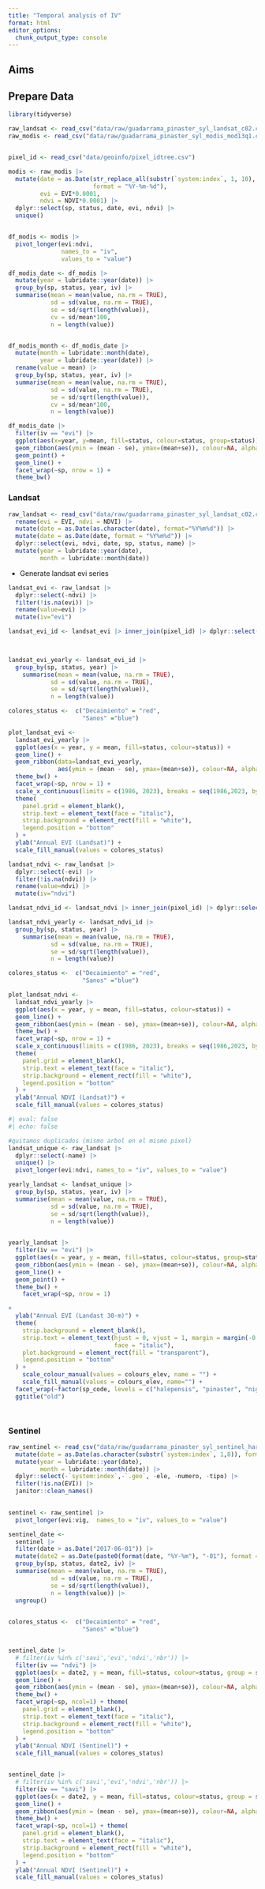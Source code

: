 ```yaml
---
title: "Temporal analysis of IV"
format: html
editor_options: 
  chunk_output_type: console
---
```


## Aims

## Prepare Data 

```r
library(tidyverse)
```

```r
raw_landsat <- read_csv("data/raw/guadarrama_pinaster_syl_landsat_c02.csv")
raw_modis <- read_csv("data/raw/guadarrama_pinaster_syl_modis_mod13q1.csv")


pixel_id <- read_csv("data/geoinfo/pixel_idtree.csv")
```


```r
modis <- raw_modis |>
  mutate(date = as.Date(str_replace_all(substr(`system:index`, 1, 10), "_", "-"),
                        format = "%Y-%m-%d"),
         evi = EVI*0.0001,
         ndvi = NDVI*0.0001) |> 
  dplyr::select(sp, status, date, evi, ndvi) |> 
  unique() 


df_modis <- modis |> 
  pivot_longer(evi:ndvi, 
               names_to = "iv", 
               values_to = "value")

df_modis_date <- df_modis |> 
  mutate(year = lubridate::year(date)) |> 
  group_by(sp, status, year, iv) |> 
  summarise(mean = mean(value, na.rm = TRUE), 
            sd = sd(value, na.rm = TRUE), 
            se = sd/sqrt(length(value)),
            cv = sd/mean*100,
            n = length(value))


df_modis_month <- df_modis_date |> 
  mutate(month = lubridate::month(date), 
         year = lubridate::year(date)) |> 
  rename(value = mean) |> 
  group_by(sp, status, year, iv) |> 
  summarise(mean = mean(value, na.rm = TRUE), 
            sd = sd(value, na.rm = TRUE), 
            se = sd/sqrt(length(value)),
            cv = sd/mean*100,
            n = length(value))
```


```r
df_modis_date |> 
  filter(iv == "evi") |> 
  ggplot(aes(x=year, y=mean, fill=status, colour=status, group=status)) +
  geom_ribbon(aes(ymin = (mean - se), ymax=(mean+se)), colour=NA, alpha=.2) + 
  geom_point() + 
  geom_line() + 
  facet_wrap(~sp, nrow = 1) +
  theme_bw()
```



### Landsat 
```r
raw_landsat <- read_csv("data/raw/guadarrama_pinaster_syl_landsat_c02.csv") |> 
  rename(evi = EVI, ndvi = NDVI) |>
  mutate(date = as.Date(as.character(date), format="%Y%m%d")) |> 
  mutate(date = as.Date(date, format = "%Y%m%d")) |> 
  dplyr::select(evi, ndvi, date, sp, status, name) |> 
  mutate(year = lubridate::year(date), 
         month = lubridate::month(date)) 
```

- Generate landsat evi series 

```r
landsat_evi <- raw_landsat |> 
  dplyr::select(-ndvi) |> 
  filter(!is.na(evi)) |> 
  rename(value=evi) |> 
  mutate(iv="evi")

landsat_evi_id <- landsat_evi |> inner_join(pixel_id) |> dplyr::select(-name, -pixel_sentinel, -pixel_modis)  


  
landsat_evi_yearly <- landsat_evi_id |> 
  group_by(sp, status, year) |> 
    summarise(mean = mean(value, na.rm = TRUE), 
            sd = sd(value, na.rm = TRUE), 
            se = sd/sqrt(length(value)),
            n = length(value))

colores_status <-  c("Decaimiento" = "red", 
                     "Sanos" ="blue")

plot_landsat_evi <- 
  landsat_evi_yearly |> 
  ggplot(aes(x = year, y = mean, fill=status, colour=status)) +
  geom_line() +  
  geom_ribbon(data=landsat_evi_yearly, 
              aes(ymin = (mean - se), ymax=(mean+se)), colour=NA, alpha=.2) +
  theme_bw() +
  facet_wrap(~sp, nrow = 1) + 
  scale_x_continuous(limits = c(1986, 2023), breaks = seq(1986,2023, by=4)) +
  theme(
    panel.grid = element_blank(), 
    strip.text = element_text(face = "italic"),
    strip.background = element_rect(fill = "white"),
    legend.position = "bottom"
  ) + 
  ylab("Annual EVI (Landsat)") +
  scale_fill_manual(values = colores_status)

```


```r
landsat_ndvi <- raw_landsat |> 
  dplyr::select(-evi) |> 
  filter(!is.na(ndvi)) |> 
  rename(value=ndvi) |> 
  mutate(iv="ndvi")

landsat_ndvi_id <- landsat_ndvi |> inner_join(pixel_id) |> dplyr::select(-name, -pixel_sentinel, -pixel_modis)  

landsat_ndvi_yearly <- landsat_ndvi_id |> 
  group_by(sp, status, year) |> 
    summarise(mean = mean(value, na.rm = TRUE), 
            sd = sd(value, na.rm = TRUE), 
            se = sd/sqrt(length(value)),
            n = length(value))

colores_status <-  c("Decaimiento" = "red", 
                     "Sanos" ="blue")

plot_landsat_ndvi <- 
  landsat_ndvi_yearly |> 
  ggplot(aes(x = year, y = mean, fill=status, colour=status)) +
  geom_line() +  
  geom_ribbon(aes(ymin = (mean - se), ymax=(mean+se)), colour=NA, alpha=.2) +
  theme_bw() +
  facet_wrap(~sp, nrow = 1) + 
  scale_x_continuous(limits = c(1986, 2023), breaks = seq(1986,2023, by=4)) +
  theme(
    panel.grid = element_blank(), 
    strip.text = element_text(face = "italic"),
    strip.background = element_rect(fill = "white"),
    legend.position = "bottom"
  ) + 
  ylab("Annual NDVI (Landsat)") +
  scale_fill_manual(values = colores_status)
```



```r
#| eval: false
#| echo: false

#quitamos duplicados (mismo arbol en el mismo pixel) 
landsat_unique <- raw_landsat |> 
  dplyr::select(-name) |> 
  unique() |> 
  pivot_longer(evi:ndvi, names_to = "iv", values_to = "value")

yearly_landsat <- landsat_unique |> 
  group_by(sp, status, year, iv) |> 
  summarise(mean = mean(value, na.rm = TRUE), 
            sd = sd(value, na.rm = TRUE), 
            se = sd/sqrt(length(value)),
            n = length(value))
  

yearly_landsat |>
  filter(iv == "evi") |> 
  ggplot(aes(x = year, y = mean, fill=status, colour=status, group=status)) +
  geom_ribbon(aes(ymin = (mean - se), ymax=(mean+se)), colour=NA, alpha=.2) + 
  geom_line() +
  geom_point() +
  theme_bw() +
    facet_wrap(~sp, nrow = 1) 

+
  ylab("Annual EVI (Landast 30-m)") +
  theme(
    strip.background = element_blank(),
    strip.text = element_text(hjust = 0, vjust = 1, margin = margin(-0.05, 0.8, 0, 0), 
                              face = "italic"),
    plot.background = element_rect(fill = "transparent"), 
    legend.position = "bottom"
  ) +
    scale_colour_manual(values = colours_elev, name = "") +
    scale_fill_manual(values = colours_elev, name="") + 
  facet_wrap(~factor(sp_code, levels = c("halepensis", "pinaster", "nigra", "sylvestris")), nrow = 1) +
  ggtitle("old")




```


### Sentinel 

```r
raw_sentinel <- read_csv("data/raw/guadarrama_pinaster_syl_sentinel_harmonized.csv") |> 
  mutate(date = as.Date(as.character(substr(`system:index`, 1,8)), format="%Y%m%d")) |> 
  mutate(year = lubridate::year(date), 
         month = lubridate::month(date)) |> 
  dplyr::select(-`system:index`,-`.geo`, -ele, -numero, -tipo) |> 
  filter(!is.na(EVI)) |> 
  janitor::clean_names()
  

sentinel <- raw_sentinel |> 
  pivot_longer(evi:vig,  names_to = "iv", values_to = "value") 

sentinel_date <-
  sentinel |> 
  filter(date > as.Date("2017-06-01")) |> 
  mutate(date2 = as.Date(paste0(format(date, "%Y-%m"), "-01"), format = "%Y-%m-%d")) |> 
  group_by(sp, status, date2, iv) |> 
  summarise(mean = mean(value, na.rm = TRUE), 
            sd = sd(value, na.rm = TRUE), 
            se = sd/sqrt(length(value)),
            n = length(value)) |> 
  ungroup()
  

colores_status <-  c("Decaimiento" = "red", 
                     "Sanos" ="blue")


sentinel_date |> 
  # filter(iv %in% c('savi','evi','ndvi','nbr')) |> 
  filter(iv == "ndvi") |> 
  ggplot(aes(x = date2, y = mean, fill=status, colour=status, group = status)) +
  geom_line() +  
  geom_ribbon(aes(ymin = (mean - se), ymax=(mean+se)), colour=NA, alpha=.2) +
  theme_bw() +
  facet_wrap(~sp, ncol=1) + theme(
    panel.grid = element_blank(), 
    strip.text = element_text(face = "italic"),
    strip.background = element_rect(fill = "white"),
    legend.position = "bottom"
  ) + 
  ylab("Annual NDVI (Sentinel)") +
  scale_fill_manual(values = colores_status)


sentinel_date |> 
  # filter(iv %in% c('savi','evi','ndvi','nbr')) |> 
  filter(iv == "savi") |> 
  ggplot(aes(x = date2, y = mean, fill=status, colour=status, group = status)) +
  geom_line() +  
  geom_ribbon(aes(ymin = (mean - se), ymax=(mean+se)), colour=NA, alpha=.2) +
  theme_bw() +
  facet_wrap(~sp, ncol=1) + theme(
    panel.grid = element_blank(), 
    strip.text = element_text(face = "italic"),
    strip.background = element_rect(fill = "white"),
    legend.position = "bottom"
  ) + 
  ylab("Annual NDVI (Sentinel)") +
  scale_fill_manual(values = colores_status)



```


